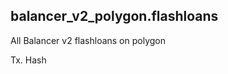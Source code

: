 ## balancer_v2_polygon.flashloans 
All Balancer v2 flashloans on polygon


<ParamField path="blockchain">

</ParamField>
<ParamField path="project">

</ParamField>
<ParamField path="version">

</ParamField>
<ParamField path="block_time">

</ParamField>
<ParamField path="block_number">

</ParamField>
<ParamField path="amount">

</ParamField>
<ParamField path="amount_usd">

</ParamField>
<ParamField path="tx_hash">
Tx. Hash
</ParamField>
<ParamField path="evt_index">

</ParamField>
<ParamField path="fee">

</ParamField>
<ParamField path="currency_contract">

</ParamField>
<ParamField path="currency_symbol">

</ParamField>
<ParamField path="recipient">

</ParamField>
<ParamField path="contract_address">

</ParamField>
<ParamField path="block_month">

</ParamField>
